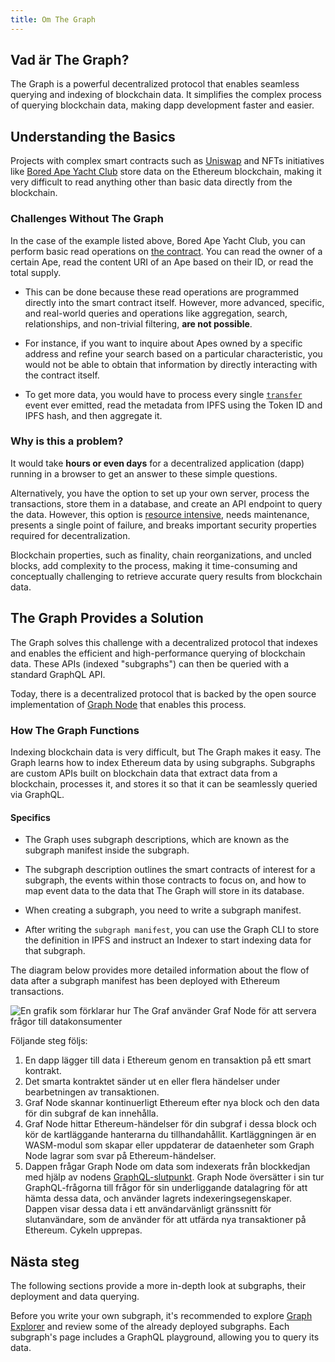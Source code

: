 ```yaml
---
title: Om The Graph
---
```


## Vad är The Graph?

The Graph is a powerful decentralized protocol that enables seamless querying and indexing of blockchain data. It simplifies the complex process of querying blockchain data, making dapp development faster and easier.

## Understanding the Basics

Projects with complex smart contracts such as [Uniswap](https://uniswap.org/) and NFTs initiatives like [Bored Ape Yacht Club](https://boredapeyachtclub.com/) store data on the Ethereum blockchain, making it very difficult to read anything other than basic data directly from the blockchain.

### Challenges Without The Graph

In the case of the example listed above, Bored Ape Yacht Club, you can perform basic read operations on [the contract](https://etherscan.io/address/0xbc4ca0eda7647a8ab7c2061c2e118a18a936f13d#code). You can read the owner of a certain Ape, read the content URI of an Ape based on their ID, or read the total supply.

- This can be done because these read operations are programmed directly into the smart contract itself. However, more advanced, specific, and real-world queries and operations like aggregation, search, relationships, and non-trivial filtering, **are not possible**.

- For instance, if you want to inquire about Apes owned by a specific address and refine your search based on a particular characteristic, you would not be able to obtain that information by directly interacting with the contract itself.

- To get more data, you would have to process every single [`transfer`](https://etherscan.io/address/0xbc4ca0eda7647a8ab7c2061c2e118a18a936f13d#code#L1746) event ever emitted, read the metadata from IPFS using the Token ID and IPFS hash, and then aggregate it.

### Why is this a problem?

It would take **hours or even days** for a decentralized application (dapp) running in a browser to get an answer to these simple questions.

Alternatively, you have the option to set up your own server, process the transactions, store them in a database, and create an API endpoint to query the data. However, this option is [resource intensive](/network/benefits/), needs maintenance, presents a single point of failure, and breaks important security properties required for decentralization.

Blockchain properties, such as finality, chain reorganizations, and uncled blocks, add complexity to the process, making it time-consuming and conceptually challenging to retrieve accurate query results from blockchain data.

## The Graph Provides a Solution

The Graph solves this challenge with a decentralized protocol that indexes and enables the efficient and high-performance querying of blockchain data. These APIs (indexed "subgraphs") can then be queried with a standard GraphQL API.

Today, there is a decentralized protocol that is backed by the open source implementation of [Graph Node](https://github.com/graphprotocol/graph-node) that enables this process.

### How The Graph Functions

Indexing blockchain data is very difficult, but The Graph makes it easy. The Graph learns how to index Ethereum data by using subgraphs. Subgraphs are custom APIs built on blockchain data that extract data from a blockchain, processes it, and stores it so that it can be seamlessly queried via GraphQL.

#### Specifics

- The Graph uses subgraph descriptions, which are known as the subgraph manifest inside the subgraph.

- The subgraph description outlines the smart contracts of interest for a subgraph, the events within those contracts to focus on, and how to map event data to the data that The Graph will store in its database.

- When creating a subgraph, you need to write a subgraph manifest.

- After writing the `subgraph manifest`, you can use the Graph CLI to store the definition in IPFS and instruct an Indexer to start indexing data for that subgraph.

The diagram below provides more detailed information about the flow of data after a subgraph manifest has been deployed with Ethereum transactions.

![En grafik som förklarar hur The Graf använder Graf Node för att servera frågor till datakonsumenter](/img/graph-dataflow.png)

Följande steg följs:

1.  En dapp lägger till data i Ethereum genom en transaktion på ett smart kontrakt.
2.  Det smarta kontraktet sänder ut en eller flera händelser under bearbetningen av transaktionen.
3.  Graf Node skannar kontinuerligt Ethereum efter nya block och den data för din subgraf de kan innehålla.
4.  Graf Node hittar Ethereum-händelser för din subgraf i dessa block och kör de kartläggande hanterarna du tillhandahållit. Kartläggningen är en WASM-modul som skapar eller uppdaterar de dataenheter som Graph Node lagrar som svar på Ethereum-händelser.
5.  Dappen frågar Graph Node om data som indexerats från blockkedjan med hjälp av nodens [GraphQL-slutpunkt](https://graphql.org/learn/). Graph Node översätter i sin tur GraphQL-frågorna till frågor för sin underliggande datalagring för att hämta dessa data, och använder lagrets indexeringsegenskaper. Dappen visar dessa data i ett användarvänligt gränssnitt för slutanvändare, som de använder för att utfärda nya transaktioner på Ethereum. Cykeln upprepas.

## Nästa steg

The following sections provide a more in-depth look at subgraphs, their deployment and data querying.

Before you write your own subgraph, it's recommended to explore [Graph Explorer](https://thegraph.com/explorer) and review some of the already deployed subgraphs. Each subgraph's page includes a GraphQL playground, allowing you to query its data.
